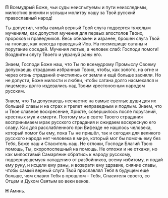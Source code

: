 **П**	Всемудрый Боже, чьи суды неиспытуемы и пути неизследимы, милостию внемли и услыши молитву нашу за Твой русский православный народ!

Ты допустил, чтобы самый верный Твой слуга подвергся тяжелым мучениям, как допустил мучения для первых апостолов Твоих, пророков и праведников. Весь обнажен и изранен, брошен слуга Твой на гноище, как некогда праведный Иов. На посмешище сатаны и поругание соседей. Мучения лютые, а человек слаб: Господи помоги! Воздвигни слугу Твоего и уврачуй раны его.

Знаем, Господи Боже наш, что Ты по всемудрому Промыслу Своему допускаешь страдания избранных Твоих, чтобы, как золото, на огне и через огонь страданий очистились от земли и ещё больше засияли. Но не допусти, Боже милости и любви, чтобы сатана долго насмехался и лицемеры долго издевались над Твоим крестоносным народом русским.

Знаем, что Ты допускаешь несчастие на самые светлые души для их большей славы и на страх и трепет неправедным и подлым. Знаем, что и Твое славное воскресение, Христе, совершилось после поруганий, крестных мук и смерти. Поэтому мы в свете Твоего страдания воспринимаем мрак русского страдания и ожидаем воскресную его славу. Как для расслабленного при Вифезде не нашлось человека, который помог бы ему, пока Ты не пришёл, так и сегодня для великого русского народа нет человека в мире, который мог бы помочь ему без Тебя, Боже наш и Спаситель наш. Не отложи, Господи Благий Твою помощь, Ты, скоропоспешный на помощь. Не отложи и не откажи, но как милостивый Самарянин обратись к народу русскому, подвернувшемуся нападению от разбойников, всему избитому, и подай ему руку, и исцели ему раны, и возврати ему здравие, сияние славы, чтобы самый верный слуга Твой прославлял Тебя в будущем ещё больше, чем славил Тебя в прошлом – Тебя, Спасителя своего, со Отцем и Духом Святым во веки веков.

**Н** Аминь.
